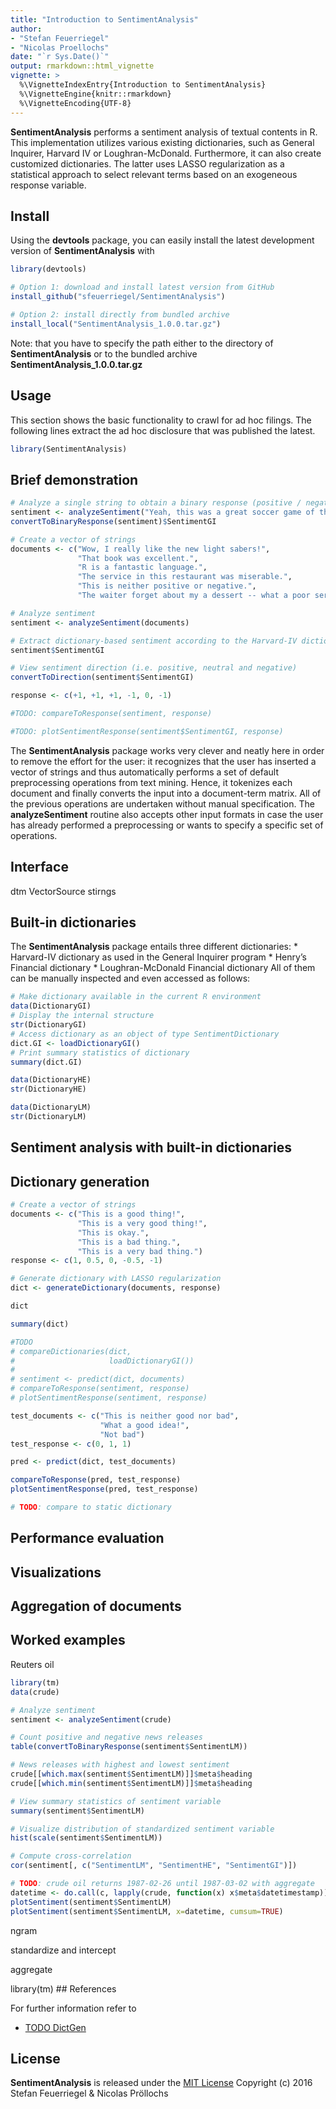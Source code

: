 ```yaml
---
title: "Introduction to SentimentAnalysis"
author: 
- "Stefan Feuerriegel"
- "Nicolas Proellochs"
date: "`r Sys.Date()`"
output: rmarkdown::html_vignette
vignette: >
  %\VignetteIndexEntry{Introduction to SentimentAnalysis}
  %\VignetteEngine{knitr::rmarkdown}
  %\VignetteEncoding{UTF-8}
---
```


**SentimentAnalysis** performs a sentiment analysis of textual contents in R. This implementation utilizes various existing dictionaries, such as General Inquirer, Harvard IV or Loughran-McDonald. Furthermore, it can also create customized dictionaries. The latter uses LASSO regularization as a statistical approach to select relevant terms  based on an exogeneous response variable. 

## Install
Using the **devtools** package, you can easily install the latest development version of **SentimentAnalysis** with

```r
library(devtools)

# Option 1: download and install latest version from GitHub
install_github("sfeuerriegel/SentimentAnalysis")

# Option 2: install directly from bundled archive
install_local("SentimentAnalysis_1.0.0.tar.gz")
```

Note: that you have to specify the path either to the directory of **SentimentAnalysis** or to the bundled archive **SentimentAnalysis_1.0.0.tar.gz**

## Usage

This section shows the basic functionality to crawl for ad hoc filings. The following lines extract the ad hoc disclosure that was published the latest. 

```r
library(SentimentAnalysis)
```

## Brief demonstration

```r
# Analyze a single string to obtain a binary response (positive / negative)
sentiment <- analyzeSentiment("Yeah, this was a great soccer game of the German team!")
convertToBinaryResponse(sentiment)$SentimentGI
```

```r
# Create a vector of strings
documents <- c("Wow, I really like the new light sabers!",
               "That book was excellent.",
               "R is a fantastic language.",
               "The service in this restaurant was miserable.",
               "This is neither positive or negative.",
               "The waiter forget about my a dessert -- what a poor service!")

# Analyze sentiment
sentiment <- analyzeSentiment(documents)

# Extract dictionary-based sentiment according to the Harvard-IV dictionary
sentiment$SentimentGI

# View sentiment direction (i.e. positive, neutral and negative)
convertToDirection(sentiment$SentimentGI)

response <- c(+1, +1, +1, -1, 0, -1)

#TODO: compareToResponse(sentiment, response)

#TODO: plotSentimentResponse(sentiment$SentimentGI, response)
```

The **SentimentAnalysis** package works very clever and neatly here in order to remove the effort
for the user: it recognizes that the user has inserted
a vector of strings and thus automatically performs a set of default preprocessing operations from
text mining. Hence, it tokenizes each document and finally converts the input into a 
document-term matrix. All of the previous operations are undertaken without manual specification. 
The **analyzeSentiment** routine also accepts other input formats in case the user has already
performed a preprocessing or wants to specify a specific set of operations.

## Interface

dtm
VectorSource
stirngs

## Built-in dictionaries

The **SentimentAnalysis** package entails three different dictionaries:
* Harvard-IV dictionary as used in the General Inquirer program
* Henry's Financial dictionary
* Loughran-McDonald Financial dictionary
All of them can be manually inspected and even accessed as follows:

```r
# Make dictionary available in the current R environment
data(DictionaryGI)
# Display the internal structure 
str(DictionaryGI)
# Access dictionary as an object of type SentimentDictionary
dict.GI <- loadDictionaryGI()
# Print summary statistics of dictionary
summary(dict.GI)

data(DictionaryHE)
str(DictionaryHE)

data(DictionaryLM)
str(DictionaryLM)
```

## Sentiment analysis with built-in dictionaries

## Dictionary generation

```r
# Create a vector of strings
documents <- c("This is a good thing!",
               "This is a very good thing!",
               "This is okay.",
               "This is a bad thing.",
               "This is a very bad thing.")
response <- c(1, 0.5, 0, -0.5, -1)

# Generate dictionary with LASSO regularization
dict <- generateDictionary(documents, response)

dict

summary(dict)

#TODO
# compareDictionaries(dict,
#                     loadDictionaryGI())
# 
# sentiment <- predict(dict, documents)
# compareToResponse(sentiment, response)
# plotSentimentResponse(sentiment, response)
```

```r
test_documents <- c("This is neither good nor bad",
                    "What a good idea!",
                    "Not bad")
test_response <- c(0, 1, 1)

pred <- predict(dict, test_documents)

compareToResponse(pred, test_response)
plotSentimentResponse(pred, test_response)

# TODO: compare to static dictionary
```

## Performance evaluation

## Visualizations

## Aggregation of documents

## Worked examples

Reuters oil

```r
library(tm)
data(crude)

# Analyze sentiment
sentiment <- analyzeSentiment(crude)

# Count positive and negative news releases
table(convertToBinaryResponse(sentiment$SentimentLM))

# News releases with highest and lowest sentiment
crude[[which.max(sentiment$SentimentLM)]]$meta$heading
crude[[which.min(sentiment$SentimentLM)]]$meta$heading

# View summary statistics of sentiment variable
summary(sentiment$SentimentLM)

# Visualize distribution of standardized sentiment variable
hist(scale(sentiment$SentimentLM))

# Compute cross-correlation 
cor(sentiment[, c("SentimentLM", "SentimentHE", "SentimentGI")])

# TODO: crude oil returns 1987-02-26 until 1987-03-02 with aggregate
datetime <- do.call(c, lapply(crude, function(x) x$meta$datetimestamp))
plotSentiment(sentiment$SentimentLM)
plotSentiment(sentiment$SentimentLM, x=datetime, cumsum=TRUE)
```

ngram

standardize and intercept

aggregate

library(tm)
## References

For further information refer to

* [TODO DictGen](http://www.dgap.de/dgap/News/?newsType=ADHOC)

## License

**SentimentAnalysis** is released under the [MIT License](https://opensource.org/licenses/MIT)
Copyright (c) 2016 Stefan Feuerriegel & Nicolas Pröllochs
